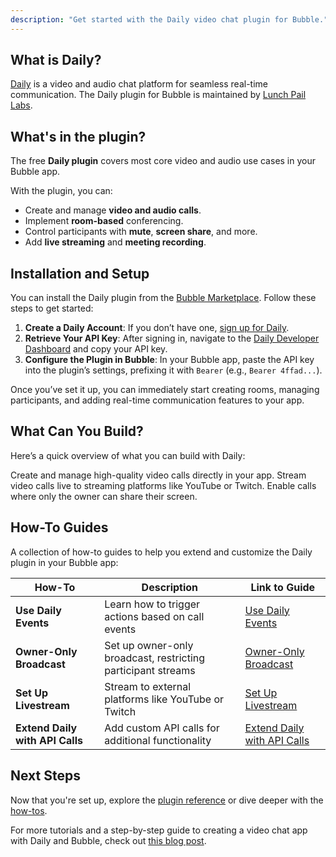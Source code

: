 ```yaml
---
description: "Get started with the Daily video chat plugin for Bubble."
---
```



## What is Daily?

[Daily](https://www.daily.co/) is a video and audio chat platform for seamless real-time communication. The Daily plugin for Bubble is maintained by [Lunch Pail Labs](https://www.lunchpaillabs.com).

## What's in the plugin?

The free **Daily plugin** covers most core video and audio use cases in your Bubble app.

With the plugin, you can:

- Create and manage **video and audio calls**.
- Implement **room-based** conferencing.
- Control participants with **mute**, **screen share**, and more.
- Add **live streaming** and **meeting recording**.

## Installation and Setup

You can install the Daily plugin from the [Bubble Marketplace](https://bubble.io/plugin/daily-video-chat-1622494385281x917140771709124600). Follow these steps to get started:

1. **Create a Daily Account**: If you don’t have one, [sign up for Daily](https://dashboard.daily.co/u/signup).
2. **Retrieve Your API Key**: After signing in, navigate to the [Daily Developer Dashboard](https://dashboard.daily.co/developers) and copy your API key.
3. **Configure the Plugin in Bubble**: In your Bubble app, paste the API key into the plugin’s settings, prefixing it with `Bearer` (e.g., `Bearer 4ffad...`).

Once you’ve set it up, you can immediately start creating rooms, managing participants, and adding real-time communication features to your app.

## What Can You Build?

Here’s a quick overview of what you can build with Daily:

<CardGroup cols={3}>
  <Card
    title="Video calls"
    icon="video"
    href="https://www.daily.co/blog/integrate-daily-video-chat-in-your-bubble-app-in-less-than-30-minutes"
  >
    Create and manage high-quality video calls directly in your app.
  </Card>
  <Card
    title="Livestreams"
    icon="tv"
    href="/bubble/daily/how-tos/set-up-livestream"
  >
    Stream video calls live to streaming platforms like YouTube or Twitch.
  </Card>
  <Card
    title="Broadcasts"
    icon="airplay"
    href="/bubble/daily/how-tos/owner-only-broadcast"
  >
    Enable calls where only the owner can share their screen.
  </Card>
</CardGroup>

## How-To Guides

A collection of how-to guides to help you extend and customize the Daily plugin in your Bubble app:

| **How-To**                      | **Description**                                              | **Link to Guide**                                                  |
| ------------------------------- | ------------------------------------------------------------ | ------------------------------------------------------------------ |
| **Use Daily Events**            | Learn how to trigger actions based on call events            | [Use Daily Events](how-tos/use-daily-events)                       |
| **Owner-Only Broadcast**        | Set up owner-only broadcast, restricting participant streams | [Owner-Only Broadcast](how-tos/owner-only-broadcast)               |
| **Set Up Livestream**           | Stream to external platforms like YouTube or Twitch          | [Set Up Livestream](how-tos/set-up-livestream)                     |
| **Extend Daily with API Calls** | Add custom API calls for additional functionality            | [Extend Daily with API Calls](how-tos/extend-daily-with-api-calls) |

## Next Steps

Now that you're set up, explore the [plugin reference](/bubble/daily/plugin-reference/actions/create-room) or dive deeper with the [how-tos](/bubble/daily/how-tos/create-room).

For more tutorials and a step-by-step guide to creating a video chat app with Daily and Bubble, check out [this blog post](https://www.daily.co/blog/integrate-daily-video-chat-in-your-bubble-app-in-less-than-30-minutes).

<dailyBubbleFooter />
